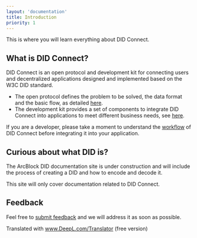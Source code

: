```yaml
---
layout: 'documentation'
title: Introduction
priority: 1
---
```


This is where you will learn everything about DID Connect.

## What is DID Connect?

DID Connect is an open protocol and development kit for connecting users and decentralized applications designed and implemented based on the W3C DID standard.

- The open protocol defines the problem to be solved, the data format and the basic flow, as detailed [here](/protocol).
- The development kit provides a set of components to integrate DID Connect into applications to meet different business needs, see [here](/developer).

If you are a developer, please take a moment to understand the [workflow](/intro/workflow) of DID Connect before integrating it into your application.

## Curious about what DID is?

The ArcBlock DID documentation site is under construction and will include the process of creating a DID and how to encode and decode it.

This site will only cover documentation related to DID Connect.

## Feedback

Feel free to [submit feedback](https://github.com/ArcBlock/did-connect/issues) and we will address it as soon as possible.

Translated with www.DeepL.com/Translator (free version)
